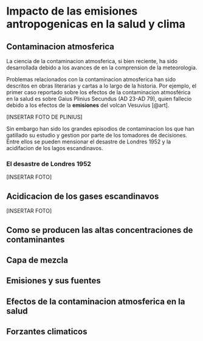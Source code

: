 # Impacto de las emisiones antropogenicas en la salud y clima



## Contaminacion atmosferica

La ciencia de la contaminacion atmosferica, si bien reciente, ha sido desarrollada debido a los avances de en la comprension
de la meteorologia. 

Problemas relacionados con la contaminacion atmosferica han sido descritos en obras literarias y cartas a lo largo de 
la historia. Por ejemplo, el primer caso reportado sobre los efectos de la contaminacion atmosférica en la salud es sobre Gaius Plinius Secundus (AD 23-AD 79), quien fallecio debido a los efectos de la **emisiones** del volcan Vesuvius [@art]. 


[INSERTAR FOTO DE PLINIUS]


Sin embargo han sido los grandes episodios de contaminacion los que han gatillado su estudio y gestion por parte de los tomadores de decisiones. Entre ellos se pueden mensionar el desastre de Londres 1952 y la acidifacion de los lagos escandinavos.

### El desastre de Londres 1952

[INSERTAR FOTO]


## Acidicacion de los gases escandinavos

[INSERTAR FOTO]

## Como se producen las altas concentraciones de contaminantes


## Capa de mezcla

## 



## Emisiones y sus fuentes

## Efectos de la contaminacion atmosferica en la salud

## Forzantes climaticos


